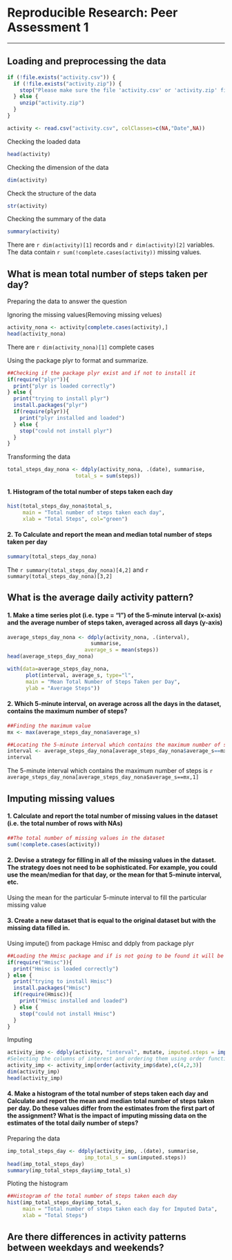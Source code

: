 # Reproducible Research: Peer Assessment 1
* * *

## Loading and preprocessing the data
```r
if (!file.exists("activity.csv")) {
  if (!file.exists("activity.zip")) {
    stop("Please make sure the file 'activity.csv' or 'activity.zip' file is in the working directory")
  } else {
    unzip("activity.zip")
  }
}

activity <- read.csv("activity.csv", colClasses=c(NA,"Date",NA))

```
Checking the loaded data
```r
head(activity)
```

Checking the dimension of the data
```r
dim(activity)
```

Check the structure of the data
```r
str(activity)
```
Checking the summary of the data
```r
summary(activity)
```
There are `r dim(activity)[1]` records and `r dim(activity)[2]` variables. The data contain `r sum(!complete.cases(activity))` missing values.

## What is mean total number of steps taken per day?
Preparing the data to answer the question

Ignoring the missing values(Removing missing velues)

```r
activity_nona <- activity[complete.cases(activity),]
head(activity_nona)
```

There are `r dim(activity_nona)[1]` complete cases

Using the package plyr to format and summarize.

```r
##Checking if the package plyr exist and if not to install it
if(require("plyr")){
  print("plyr is loaded correctly")
} else {
  print("trying to install plyr")
  install.packages("plyr")
  if(require(plyr)){
    print("plyr installed and loaded")
  } else {
    stop("could not install plyr")
  }
}
```

Transforming the data

```r
total_steps_day_nona <- ddply(activity_nona, .(date), summarise,
                      total_s = sum(steps))
```
#### 1. Histogram of the total number of steps taken each day
```r
hist(total_steps_day_nona$total_s, 
     main = "Total number of steps taken each day",
     xlab = "Total Steps", col="green")
```

#### 2. To Calculate and report the mean and median total number of steps taken per day

```r
summary(total_steps_day_nona)

```

The `r summary(total_steps_day_nona)[4,2]` and `r summary(total_steps_day_nona)[3,2]`

## What is the average daily activity pattern?

#### 1. Make a time series plot (i.e. type = "l") of the 5-minute interval (x-axis) and the average number of steps taken, averaged across all days (y-axis)

```r
average_steps_day_nona <- ddply(activity_nona, .(interval), 
                           summarise,
                         average_s = mean(steps))
head(average_steps_day_nona)
```

```r
with(data=average_steps_day_nona, 
      plot(interval, average_s, type="l",
      main = "Mean Total Number of Steps Taken per Day",
      ylab = "Average Steps"))
```

#### 2. Which 5-minute interval, on average across all the days in the dataset, contains the maximum number of steps?

```r
##Finding the maximum value
mx <- max(average_steps_day_nona$average_s)

##Locating the 5-minute interval which contains the maximum number of steps
interval <- average_steps_day_nona[average_steps_day_nona$average_s==mx,1]
interval
```

The 5-minute interval which contains the maximum number of steps is `r average_steps_day_nona[average_steps_day_nona$average_s==mx,1]`

## Imputing missing values

#### 1. Calculate and report the total number of missing values in the dataset (i.e. the total number of rows with NAs)
```r
##The total number of missing values in the dataset
sum(!complete.cases(activity))
```

#### 2. Devise a strategy for filling in all of the missing values in the dataset. The strategy does not need to be sophisticated. For example, you could use the mean/median for that day, or the mean for that 5-minute interval, etc.
Using the mean for the particular 5-minute interval to fill the particular missing value

#### 3. Create a new dataset that is equal to the original dataset but with the missing data filled in.
Using impute() from package Hmisc and ddply from package plyr


```r
##Loading the Hmisc package and if is not going to be found it will be get installed
if(require("Hmisc")){
  print("Hmisc is loaded correctly")
} else {
  print("trying to install Hmisc")
  install.packages("Hmisc")
  if(require(Hmisc)){
    print("Hmisc installed and loaded")
  } else {
    stop("could not install Hmisc")
  }
}
```

Imputing
```r
activity_imp <- ddply(activity, "interval", mutate, imputed.steps = impute(steps, mean))
#Selecting the columns of interest and ordering them using order function
activity_imp <- activity_imp[order(activity_imp$date),c(4,2,3)]
dim(activity_imp)
head(activity_imp)
```

#### 4. Make a histogram of the total number of steps taken each day and Calculate and report the mean and median total number of steps taken per day. Do these values differ from the estimates from the first part of the assignment? What is the impact of imputing missing data on the estimates of the total daily number of steps?

Preparing the data

```r
imp_total_steps_day <- ddply(activity_imp, .(date), summarise,
                         imp_total_s = sum(imputed.steps))
head(imp_total_steps_day)
summary(imp_total_steps_day$imp_total_s)
```
Ploting the histogram
```r
##Histogram of the total number of steps taken each day
hist(imp_total_steps_day$imp_total_s,
     main = "Total number of steps taken each day for Imputed Data",
     xlab = "Total Steps")
```

## Are there differences in activity patterns between weekdays and weekends?
